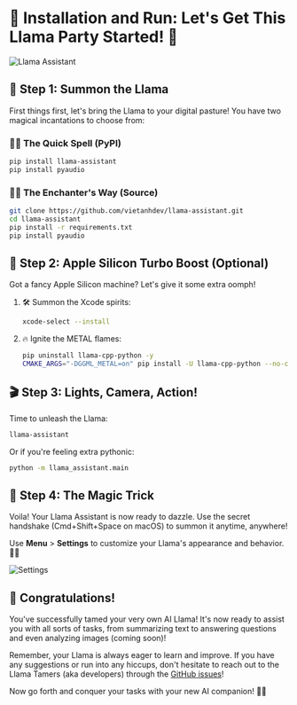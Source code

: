 # 🚀 Installation and Run: Let's Get This Llama Party Started! 🎉

![Llama Assistant](/screenshot.png)

## 🐑 Step 1: Summon the Llama

First things first, let's bring the Llama to your digital pasture! You have two magical incantations to choose from:

### 🧙‍♂️ The Quick Spell (PyPI)

```bash
pip install llama-assistant
pip install pyaudio
```

### 🧙‍♀️ The Enchanter's Way (Source)

```bash
git clone https://github.com/vietanhdev/llama-assistant.git
cd llama-assistant
pip install -r requirements.txt
pip install pyaudio
```

## 🍎 Step 2: Apple Silicon Turbo Boost (Optional)

Got a fancy Apple Silicon machine? Let's give it some extra oomph!

1. 🛠️ Summon the Xcode spirits:
   ```bash
   xcode-select --install
   ```

2. 🔥 Ignite the METAL flames:
   ```bash
   pip uninstall llama-cpp-python -y
   CMAKE_ARGS="-DGGML_METAL=on" pip install -U llama-cpp-python --no-cache-dir
   ```

## 🎬 Step 3: Lights, Camera, Action!

Time to unleash the Llama:

```bash
llama-assistant
```

Or if you're feeling extra pythonic:

```bash
python -m llama_assistant.main
```

## 🎩 Step 4: The Magic Trick

Voila! Your Llama Assistant is now ready to dazzle. Use the secret handshake (Cmd+Shift+Space on macOS) to summon it anytime, anywhere!

Use **Menu** > **Settings** to customize your Llama's appearance and behavior. 🦙🎩

![Settings](/settings.png)

## 🎉 Congratulations!

You've successfully tamed your very own AI Llama! It's now ready to assist you with all sorts of tasks, from summarizing text to answering questions and even analyzing images (coming soon)!

Remember, your Llama is always eager to learn and improve. If you have any suggestions or run into any hiccups, don't hesitate to reach out to the Llama Tamers (aka developers) through the [GitHub issues](https://github.com/vietanhdev/llama-assistant/issues)!

Now go forth and conquer your tasks with your new AI companion! 🦙💪